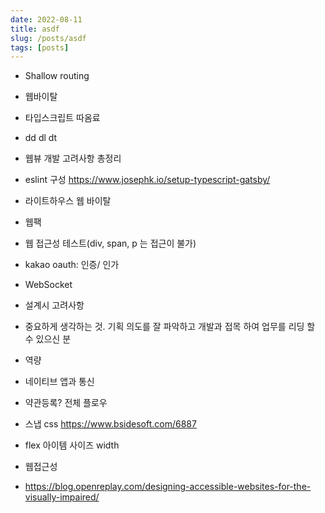 ```yaml
---
date: 2022-08-11
title: asdf
slug: /posts/asdf
tags: [posts]
---
```


- Shallow routing
- 웹바이탈
- 타입스크립트 따옴료
- dd dl dt
- 웹뷰 개발 고려사항 총정리
- eslint 구성
https://www.josephk.io/setup-typescript-gatsby/

- 라이트하우스 웹 바이탈
- 웹팩
- 웹 접근성 테스트(div, span, p 는 접근이 불가)
- kakao oauth: 인증/ 인가
- WebSocket
- 설계시 고려사항
- 중요하게 생각하는 것. 기획 의도를 잘 파악하고 개발과 접목 하여 업무를 리딩 할 수 있으신 분
- 역량
- 네이티브 앱과 통신

- 약관등록? 전체 플로우

- 스냅 css
https://www.bsidesoft.com/6887

- flex 아이템 사이즈 width
- 웹접근성
- https://blog.openreplay.com/designing-accessible-websites-for-the-visually-impaired/


